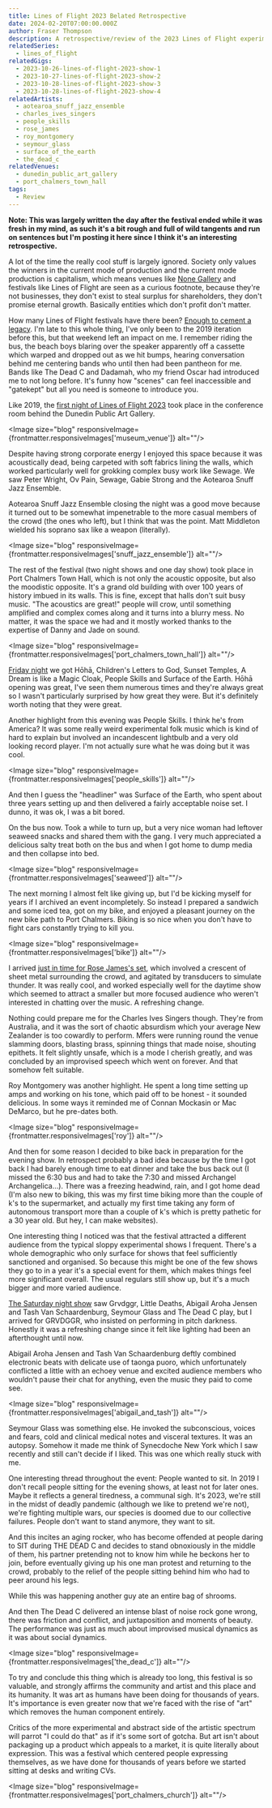 ```yaml
---
title: Lines of Flight 2023 Belated Retrospective
date: 2024-02-20T07:00:00.000Z
author: Fraser Thompson
description: A retrospective/review of the 2023 Lines of Flight experimental music festival.
relatedSeries:
  - lines_of_flight
relatedGigs:
  - 2023-10-26-lines-of-flight-2023-show-1
  - 2023-10-27-lines-of-flight-2023-show-2
  - 2023-10-28-lines-of-flight-2023-show-3
  - 2023-10-28-lines-of-flight-2023-show-4
relatedArtists:
  - aotearoa_snuff_jazz_ensemble
  - charles_ives_singers
  - people_skills
  - rose_james
  - roy_montgomery
  - seymour_glass
  - surface_of_the_earth
  - the_dead_c
relatedVenues:
  - dunedin_public_art_gallery
  - port_chalmers_town_hall
tags:
  - Review
---
```



**Note: This was largely written the day after the festival ended while it was fresh in my mind, as such it's a bit rough and full of wild tangents and run on sentences but I'm posting it here since I think it's an interesting retrospective.**

A lot of the time the really cool stuff is largely ignored. Society only values the winners in the current mode of production and the current mode production is capitalism, which means venues like [None Gallery](/blog/goodbye_none) and festivals like Lines of Flight are seen as a curious footnote, because they're not businesses, they don't exist to steal surplus for shareholders, they don't promise eternal growth. Basically entities which don't profit don't matter.

How many Lines of Flight festivals have there been? [Enough to cement a legacy](https://www.pyramidclub.org.nz/lines-flight-personal-history). I'm late to this whole thing, I've only been to the 2019 iteration before this, but that weekend left an impact on me. I remember riding the bus, the beach boys blaring over the speaker apparently off a cassette which warped and dropped out as we hit bumps, hearing conversation behind me centering bands who until then had been pantheon for me. Bands like The Dead C and Dadamah, who my friend Oscar had introduced me to not long before. It's funny how "scenes" can feel inaccessible and "gatekept" but all you need is someone to introduce you.

Like 2019, the [first night of Lines of Flight 2023](/gigs/lines-of-flight-2023-show-1) took place in the conference room behind the Dunedin Public Art Gallery.

<Image size="blog" responsiveImage={frontmatter.responsiveImages['museum_venue']} alt=""/>

Despite having strong corporate energy I enjoyed this space because it was acoustically dead, being carpeted with soft fabrics lining the walls, which worked particularly well for grokking complex busy work like Sewage. We saw Peter Wright, Ov Pain, Sewage, Gabie Strong and the Aotearoa Snuff Jazz Ensemble.

Aotearoa Snuff Jazz Ensemble closing the night was a good move because it turned out to be somewhat impenetrable to the more casual members of the crowd (the ones who left), but I think that was the point. Matt Middleton wielded his soprano sax like a weapon (literally).

<Image size="blog" responsiveImage={frontmatter.responsiveImages['snuff_jazz_ensemble']} alt=""/>

The rest of the festival (two night shows and one day show) took place in Port Chalmers Town Hall, which is not only the acoustic opposite, but also the moodistic opposite. It's a grand old building with over 100 years of history imbued in its walls. This is fine, except that halls don't suit busy music. "The acoustics are great!" people will crow, until something amplified and complex comes along and it turns into a blurry mess. No matter, it was the space we had and it mostly worked thanks to the expertise of Danny and Jade on sound.

<Image size="blog" responsiveImage={frontmatter.responsiveImages['port_chalmers_town_hall']} alt=""/>

[Friday night](/gigs/lines-of-flight-2023-show-2) we got Hōhā, Children's Letters to God, Sunset Temples, A Dream is like a Magic Cloak, People Skills and Surface of the Earth. Hōhā opening was great, I've seen them numerous times and they're always great so I wasn't particularly surprised by how great they were. But it's definitely worth noting that they were great.

Another highlight from this evening was People Skills. I think he's from America? It was some really weird experimental folk music which is kind of hard to explain but involved an incandescent lightbulb and a very old looking record player. I'm not actually sure what he was doing but it was cool.

<Image size="blog" responsiveImage={frontmatter.responsiveImages['people_skills']} alt=""/>

And then I guess the "headliner" was Surface of the Earth, who spent about three years setting up and then delivered a fairly acceptable noise set. I dunno, it was ok, I was a bit bored.

On the bus now. Took a while to turn up, but a very nice woman had leftover seaweed snacks and shared them with the gang. I very much appreciated a delicious salty treat both on the bus and when I got home to dump media and then collapse into bed.

<Image size="blog" responsiveImage={frontmatter.responsiveImages['seaweed']} alt=""/>

The next morning I almost felt like giving up, but I'd be kicking myself for years if I archived an event incompletely. So instead I prepared a sandwich and some iced tea, got on my bike, and enjoyed a pleasant journey on the new bike path to Port Chalmers. Biking is so nice when you don't have to fight cars constantly trying to kill you.

<Image size="blog" responsiveImage={frontmatter.responsiveImages['bike']} alt=""/>

I arrived [just in time for Rose James's set](/gigs/lines-of-flight-2023-show-3), which involved a crescent of sheet metal surrounding the crowd, and agitated by transducers to simulate thunder. It was really cool, and worked especially well for the daytime show which seemed to attract a smaller but more focused audience who weren't interested in chatting over the music. A refreshing change.

Nothing could prepare me for the Charles Ives Singers though. They're from Australia, and it was the sort of chaotic absurdism which your average New Zealander is too cowardly to perform. Mfers were running round the venue slamming doors, blasting brass, spinning things that made noise, shouting epithets. It felt slightly unsafe, which is a mode I cherish greatly, and was concluded by an improvised speech which went on forever. And that somehow felt suitable.

Roy Montgomery was another highlight. He spent a long time setting up amps and working on his tone, which paid off to be honest - it sounded delicious. In some ways it reminded me of Connan Mockasin or Mac DeMarco, but he pre-dates both.

<Image size="blog" responsiveImage={frontmatter.responsiveImages['roy']} alt=""/>

And then for some reason I decided to bike back in preparation for the evening show. In retrospect probably a bad idea because by the time I got back I had barely enough time to eat dinner and take the bus back out (I missed the 6:30 bus and had to take the 7:30 and missed Archangel Archangelica…). There was a freezing headwind, rain, and I got home dead (I'm also new to biking, this was my first time biking more than the couple of k's to the supermarket, and actually my first time taking any form of autonomous transport more than a couple of k's which is pretty pathetic for a 30 year old. But hey, I can make websites).

One interesting thing I noticed was that the festival attracted a different audience from the typical sloppy experimental shows I frequent. There's a whole demographic who only surface for shows that feel sufficiently sanctioned and organised. So because this might be one of the few shows they go to in a year it's a special event for them, which makes things feel more significant overall. The usual regulars still show up, but it's a much bigger and more varied audience.

[The Saturday night show](/gigs/lines-of-flight-2023-show-4) saw Grvdggr, Little Deaths, Abigail Aroha Jensen and Tash Van Schaardenburg, Seymour Glass and The Dead C play, but I arrived for GRVDGGR, who insisted on performing in pitch darkness. Honestly it was a refreshing change since it felt like lighting had been an afterthought until now.

Abigail Aroha Jensen and Tash Van Schaardenburg deftly combined electronic beats with delicate use of taonga puoro, which unfortunately conflicted a little with an echoey venue and excited audience members who wouldn't pause their chat for anything, even the music they paid to come see.

<Image size="blog" responsiveImage={frontmatter.responsiveImages['abigail_and_tash']} alt=""/>

Seymour Glass was something else. He invoked the subconscious, voices and fears, cold and clinical medical notes and visceral textures. It was an autopsy. Somehow it made me think of Synecdoche New York which I saw recently and still can't decide if I liked. This was one which really stuck with me.

One interesting thread throughout the event: People wanted to sit. In 2019 I don't recall people sitting for the evening shows, at least not for later ones. Maybe it reflects a general tiredness, a communal sigh. It's 2023, we're still in the midst of deadly pandemic (although we like to pretend we're not), we're fighting multiple wars, our species is doomed due to our collective failures. People don't want to stand anymore, they want to sit.

And this incites an aging rocker, who has become offended at people daring to SIT during THE DEAD C and decides to stand obnoxiously in the middle of them, his partner pretending not to know him while he beckons her to join, before eventually giving up his one man protest and returning to the crowd, probably to the relief of the people sitting behind him who had to peer around his legs.

While this was happening another guy ate an entire bag of shrooms.

And then The Dead C delivered an intense blast of noise rock gone wrong, there was friction and conflict, and juxtaposition and moments of beauty. The performance was just as much about improvised musical dynamics as it was about social dynamics.

<Image size="blog" responsiveImage={frontmatter.responsiveImages['the_dead_c']} alt=""/>

To try and conclude this thing which is already too long, this festival is so valuable, and strongly affirms the community and artist and this place and its humanity. It was art as humans have been doing for thousands of years. It's importance is even greater now that we're faced with the rise of "art" which removes the human component entirely.

Critics of the more experimental and abstract side of the artistic spectrum will parrot "I could do that" as if it's some sort of gotcha. But art isn't about packaging up a product which appeals to a market, it is quite literally about expression. This was a festival which centered people expressing themselves, as we have done for thousands of years before we started sitting at desks and writing CVs.

<Image size="blog" responsiveImage={frontmatter.responsiveImages['port_chalmers_church']} alt=""/>
